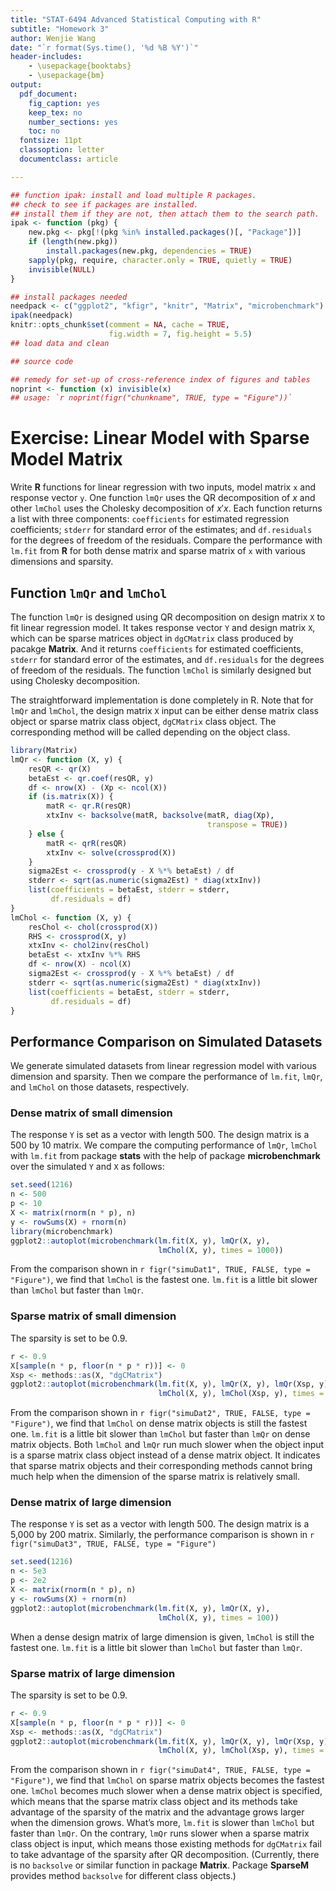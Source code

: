 ```yaml
---
title: "STAT-6494 Advanced Statistical Computing with R"
subtitle: "Homework 3"
author: Wenjie Wang
date: "`r format(Sys.time(), '%d %B %Y')`"
header-includes:
    - \usepackage{booktabs}
    - \usepackage{bm}
output:
  pdf_document:
    fig_caption: yes
    keep_tex: no
    number_sections: yes
    toc: no
  fontsize: 11pt
  classoption: letter
  documentclass: article

---
```


```r
## function ipak: install and load multiple R packages.
## check to see if packages are installed.
## install them if they are not, then attach them to the search path.
ipak <- function (pkg) {
    new.pkg <- pkg[!(pkg %in% installed.packages()[, "Package"])]
    if (length(new.pkg))
        install.packages(new.pkg, dependencies = TRUE)
    sapply(pkg, require, character.only = TRUE, quietly = TRUE)
    invisible(NULL)
}

## install packages needed
needpack <- c("ggplot2", "kfigr", "knitr", "Matrix", "microbenchmark")
ipak(needpack)
knitr::opts_chunk$set(comment = NA, cache = TRUE,
                      fig.width = 7, fig.height = 5.5)
## load data and clean

## source code

## remedy for set-up of cross-reference index of figures and tables
noprint <- function (x) invisible(x)
## usage: `r noprint(figr("chunkname", TRUE, type = "Figure"))`

```

# Exercise: Linear Model with Sparse Model Matrix

Write **R** functions for linear regression with two inputs, model matrix `x`
and response vector `y`. One function `lmQr` uses the QR decomposition of $x$
and other `lmChol` uses the Cholesky decomposition of $x'x$. Each function
returns a list with three components: `coefficients` for estimated regression
coefficients; `stderr` for standard error of the estimates; and `df.residuals`
for the degrees of freedom of the residuals. Compare the performance with
`lm.fit` from **R** for both dense matrix and sparse matrix of `x` with various
dimensions and sparsity.


## Function `lmQr` and `lmChol`

The function `lmQr` is designed using QR decomposition on design matrix `X` to
fit linear regression model. It takes response vector `Y` and design matrix `X`,
which can be sparse matrices object in `dgCMatrix` class produced by pacakge
**Matrix**.  And it returns `coefficients` for estimated coefficients, `stderr`
for standard error of the estimates, and `df.residuals` for the degrees of
freedom of the residuals.  The function `lmChol` is similarly designed but using
Cholesky decomposition.

The straightforward implementation is done completely in R.  Note that for
`lmQr` and `lmChol`, the design matrix `X` input can be either dense matrix
class object or sparse matrix class object, `dgCMatrix` class object. The
corresponding method will be called depending on the object class.

```r
library(Matrix)
lmQr <- function (X, y) {
    resQR <- qr(X)
    betaEst <- qr.coef(resQR, y)
    df <- nrow(X) - (Xp <- ncol(X))
    if (is.matrix(X)) {
        matR <- qr.R(resQR)
        xtxInv <- backsolve(matR, backsolve(matR, diag(Xp),
                                            transpose = TRUE))
    } else {
        matR <- qrR(resQR)
        xtxInv <- solve(crossprod(X))
    }
    sigma2Est <- crossprod(y - X %*% betaEst) / df
    stderr <- sqrt(as.numeric(sigma2Est) * diag(xtxInv))
    list(coefficients = betaEst, stderr = stderr,
         df.residuals = df)
}
lmChol <- function (X, y) {
    resChol <- chol(crossprod(X))
    RHS <- crossprod(X, y)
    xtxInv <- chol2inv(resChol)
    betaEst <- xtxInv %*% RHS
    df <- nrow(X) - ncol(X)
    sigma2Est <- crossprod(y - X %*% betaEst) / df
    stderr <- sqrt(as.numeric(sigma2Est) * diag(xtxInv))
    list(coefficients = betaEst, stderr = stderr,
         df.residuals = df)
}
```


## Performance Comparison on Simulated Datasets

We generate simulated datasets from linear regression model with various
dimension and sparsity. Then we compare the performance of `lm.fit`,
`lmQr`, and `lmChol` on those datasets, respectively.

### Dense matrix of small dimension 

The response `Y` is set as a vector with length 500.
The design matrix is a 500 by 10 matrix.
We compare the computing performance of `lmQr`, `lmChol` with `lm.fit`
from package **stats** with the help of package **microbenchmark** over
the simulated `Y` and `X` as follows:

```r
set.seed(1216)
n <- 500
p <- 10
X <- matrix(rnorm(n * p), n)
y <- rowSums(X) + rnorm(n)
library(microbenchmark)
ggplot2::autoplot(microbenchmark(lm.fit(X, y), lmQr(X, y),
                                 lmChol(X, y), times = 1000))
```

From the comparison shown in `r figr("simuDat1", TRUE, FALSE, type = "Figure")`,
we find that `lmChol` is the fastest one.
`lm.fit` is a little bit slower than `lmChol` but faster than `lmQr`.

### Sparse matrix of small dimension 

The sparsity is set to be 0.9.

```r
r <- 0.9
X[sample(n * p, floor(n * p * r))] <- 0
Xsp <- methods::as(X, "dgCMatrix")
ggplot2::autoplot(microbenchmark(lm.fit(X, y), lmQr(X, y), lmQr(Xsp, y),
                                 lmChol(X, y), lmChol(Xsp, y), times = 100))
```

From the comparison shown in `r figr("simuDat2", TRUE, FALSE, type = "Figure")`,
we find that `lmChol` on dense matrix objects is still the
fastest one. `lm.fit` is a little bit slower than `lmChol` but faster than `lmQr`
on dense matrix objects. Both `lmChol` and `lmQr` run much slower when the object
input is a sparse matrix class object instead of a dense matrix object.
It indicates that sparse matrix objects and their corresponding methods cannot
bring much help when the dimension of the sparse matrix is relatively small.


### Dense matrix of large dimension 

The response `Y` is set as a vector with length 500.
The design matrix is a 5,000 by 200 matrix.
Similarly, the performance comparison is shown in
`r figr("simuDat3", TRUE, FALSE, type = "Figure")`

```r
set.seed(1216)
n <- 5e3
p <- 2e2
X <- matrix(rnorm(n * p), n)
y <- rowSums(X) + rnorm(n)
ggplot2::autoplot(microbenchmark(lm.fit(X, y), lmQr(X, y),
                                 lmChol(X, y), times = 100))
```

When a dense design matrix of large dimension is given, `lmChol` is still
the fastest one. `lm.fit` is a little bit slower than
`lmChol` but faster than `lmQr`.

### Sparse matrix of large dimension 

The sparsity is set to be 0.9.

```r
r <- 0.9
X[sample(n * p, floor(n * p * r))] <- 0
Xsp <- methods::as(X, "dgCMatrix")
ggplot2::autoplot(microbenchmark(lm.fit(X, y), lmQr(X, y), lmQr(Xsp, y),
                                 lmChol(X, y), lmChol(Xsp, y), times = 100))
```

From the comparison shown in `r figr("simuDat4", TRUE, FALSE, type = "Figure")`, we
find that `lmChol` on sparse matrix objects becomes the fastest one. `lmChol`
becomes much slower when a dense matrix object is specified, which means that
the sparse matrix class object and its methods take advantage of the sparsity of
the matrix and the advantage grows larger when the dimension grows.
What's more, `lm.fit` is slower than `lmChol` but faster than `lmQr`.
On the contrary, `lmQr` runs slower when a sparse matrix class object
is input, which means those existing methods for `dgCMatrix` fail to
take advantage of the sparsity after QR decomposition.
(Currently, there is no `backsolve` or similar function in package **Matrix**.
Package **SparseM** provides method `backsolve` for different class objects.)



